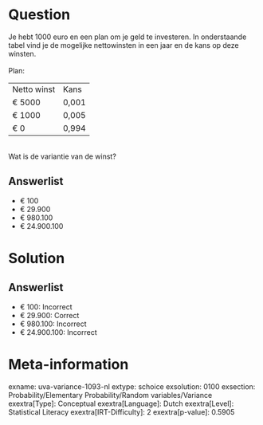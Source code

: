Question
========

Je hebt 1000 euro en een plan om je geld te investeren. In onderstaande
tabel vind je de mogelijke nettowinsten in een jaar en de kans op deze
winsten.\
\
Plan:\

  ------------- -------
  Netto winst   Kans
  € 5000        0,001
  € 1000        0,005
  € 0           0,994
  ------------- -------

\
Wat is de variantie van de winst?

Answerlist
----------

* € 100
* € 29.900
* € 980.100
* € 24.900.100

Solution
========

Answerlist
----------

* € 100: Incorrect
* € 29.900: Correct
* € 980.100: Incorrect
* € 24.900.100: Incorrect

Meta-information
================
exname: uva-variance-1093-nl
extype: schoice
exsolution: 0100
exsection: Probability/Elementary Probability/Random variables/Variance
exextra[Type]: Conceptual
exextra[Language]: Dutch
exextra[Level]: Statistical Literacy
exextra[IRT-Difficulty]: 2
exextra[p-value]: 0.5905
